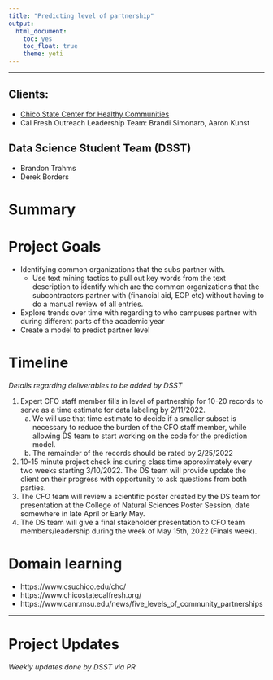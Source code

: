 ```yaml
---
title: "Predicting level of partnership"
output: 
  html_document: 
    toc: yes
    toc_float: true
    theme: yeti
---
```


----


## Clients: 

* [Chico State Center for Healthy Communities](https://www.csuchico.edu/chc/)
* Cal Fresh Outreach Leadership Team: Brandi Simonaro, Aaron Kunst

## Data Science Student Team (DSST)

* Brandon Trahms
* Derek Borders


# Summary

# Project Goals

* Identifying common organizations that the subs partner with. 
    - Use text mining tactics to pull out key words from the text description to identify which are the common organizations that the subcontractors partner with (financial aid, EOP etc) without having to do a manual review of all entries. 
* Explore trends over time with regarding to who campuses partner with during different parts of the academic year
* Create a model to predict partner level


# Timeline
_Details regarding deliverables to be added by DSST_

1. Expert CFO staff member fills in level of partnership for 10-20 records to serve as a time estimate for data labeling by 2/11/2022. 
    a. We will use that time estimate to decide if a smaller subset is necessary to reduce the burden of the CFO staff member, while allowing DS team to start working on the code for the prediction model. 
    b. The remainder of the records should be rated by 2/25/2022
2. 10-15 minute project check ins during class time approximately every two weeks starting 3/10/2022. The DS team will provide update the client on their progress with opportunity to ask questions from both parties. 
3. The CFO team will review a scientific poster created by the DS team for presentation at the College of Natural Sciences Poster Session, date somewhere in late April or Early May.  
4. The DS team will give a final stakeholder presentation to CFO team members/leadership during the week of May 15th, 2022 (Finals week). 


# Domain learning

* https://www.csuchico.edu/chc/
* https://www.chicostatecalfresh.org/
* https://www.canr.msu.edu/news/five_levels_of_community_partnerships

----

# Project Updates
_Weekly updates done by DSST via PR_

